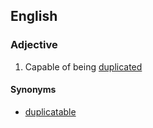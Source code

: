 ==English==

===Adjective===
{{en-adj}}

#Capable of being [[duplicate]]d

====Synonyms====
*[[duplicatable]]